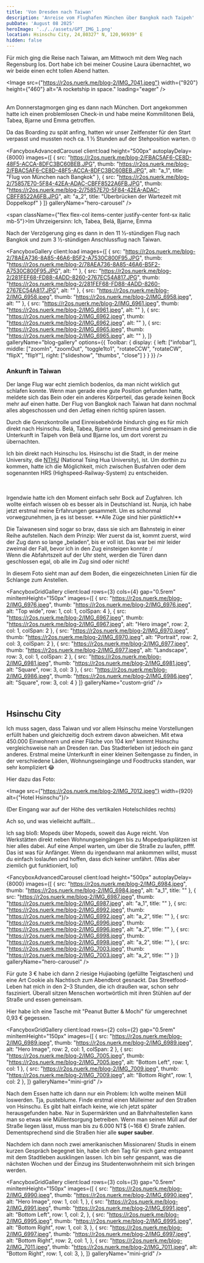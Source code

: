 ```yaml
---
title: 'Von Dresden nach Taiwan'
description: 'Anreise vom Flughafen München über Bangkok nach Taipeh'
pubDate: 'August 08 2025'
heroImage: '../../assets/GPT_IMG_1.png'
location: Hsinschu City, 24,80327° N, 120,96939° E
hidden: false
---
```



Für mich ging die Reise nach Taiwan, am Mittwoch mit dem Weg nach Regensburg los. Dort habe ich bei meiner Cousine Laura übernachtet, wo wir beide einen echt tollen Abend hatten.

<Image src={"https://r2os.nuerk.me/blog-2/IMG_7041.jpeg"} width={"920"} height={"460"} alt="A rocketship in space." loading="eager" />

<br />
Am Donnerstagmorgen ging es dann nach München. Dort angekommen hatte ich einen problemlosen Check-in und habe meine Kommilitonen Belá, Tabea, Bjarne und Emma getroffen.

Da das Boarding zu spät anfing, hatten wir unser Zeitfenster für den Start verpasst und mussten noch ca. 1 ½ Stunden auf der Stehposition warten. 🙄


<FancyboxAdvancedCarousel
    client:load
    height="500px"
    autoplayDelay={8000}
    images={[
        {
            src: "https://r2os.nuerk.me/blog-2/FBAC5AF6-CE8D-48F5-ACCA-8DFC3BC60BEB.JPG",
            thumb: "https://r2os.nuerk.me/blog-2/FBAC5AF6-CE8D-48F5-ACCA-8DFC3BC60BEB.JPG",
            alt: "a_1",
            title: "Flug von München nach Bangkok"
        },
        {
            src: "https://r2os.nuerk.me/blog-2/75857E70-5F84-42EA-ADAC-CBFF8522A6FB.JPG",
            thumb: "https://r2os.nuerk.me/blog-2/75857E70-5F84-42EA-ADAC-CBFF8522A6FB.JPG",
            alt: "a_2",
            title: "Überbrücken der Wartezeit mit Doppelkopf"
        }
    ]}
    galleryName="hero-carousel"
/>

<span className={"flex flex-col items-center justify-center font-sx italic mb-5"}>Im Uhrzeigersinn: Ich, Tabea, Belá, Bjarne, Emma</span>

Nach der Verzögerung ging es dann in den 11 ½-stündigen Flug nach Bangkok und zum 3 ½-stündigen Anschlussflug nach Taiwan.


<FancyboxGallery
    client:load
    images={[
        {
            src: "https://r2os.nuerk.me/blog-2/78AEA736-8A85-46A6-B5F2-A7530C800F95.JPG",
            thumb: "https://r2os.nuerk.me/blog-2/78AEA736-8A85-46A6-B5F2-A7530C800F95.JPG",
            alt: ""
        },
        {
            src: "https://r2os.nuerk.me/blog-2/281FEF68-FD88-4ADD-8260-2767EC54A817.JPG",
            thumb: "https://r2os.nuerk.me/blog-2/281FEF68-FD88-4ADD-8260-2767EC54A817.JPG",
            alt: ""
        },
        {
            src: "https://r2os.nuerk.me/blog-2/IMG_6958.jpeg",
            thumb: "https://r2os.nuerk.me/blog-2/IMG_6958.jpeg",
            alt: ""
        },
        {
            src: "https://r2os.nuerk.me/blog-2/IMG_6961.jpeg",
            thumb: "https://r2os.nuerk.me/blog-2/IMG_6961.jpeg",
            alt: ""
        },
        {
            src: "https://r2os.nuerk.me/blog-2/IMG_6962.jpeg",
            thumb: "https://r2os.nuerk.me/blog-2/IMG_6962.jpeg",
            alt: ""
        },
        {
            src: "https://r2os.nuerk.me/blog-2/IMG_6965.jpeg",
            thumb: "https://r2os.nuerk.me/blog-2/IMG_6965.jpeg",
            alt: ""
        },
    ]}
    galleryName="blog-gallery"
    options={{
        Toolbar: {
            display: {
                left: ["infobar"],
                middle: ["zoomIn", "zoomOut", "toggle1to1", "rotateCCW", "rotateCW", "flipX", "flipY"],
                right: ["slideshow", "thumbs", "close"]
            }
        }
    }}
/>

### Ankunft in Taiwan

Der lange Flug war echt ziemlich bodenlos, da man nicht wirklich gut schlafen konnte. Wenn man gerade eine gute Position gefunden hatte, meldete sich das Bein oder ein anderes Körperteil, das gerade keinen Bock mehr auf einen hatte.
Der Flug von Bangkok nach Taiwan hat dann nochmal alles abgeschossen und den Jetlag einen richtig spüren lassen.

Durch die Grenzkontrolle und Einreisebehörde hindurch ging es für mich direkt nach Hsinschu. Belá, Tabea, Bjarne und Emma sind gemeinsam in die Unterkunft in Taipeh von Belá und Bjarne los, um dort vorerst zu übernachten.

Ich bin direkt nach Hsinschu los. Hsinschu ist die Stadt, in der meine University, die [NTHU](https://www.nthu.edu.tw) (National Tsing Hua University), ist.
Um dorthin zu kommen, hatte ich die Möglichkeit, mich zwischen Busfahren oder dem sogenannten HRS (Highspeed-Railway-System) zu entscheiden.

<div className={"flex flex-row gap-1"}>
    <Image src={"https://r2os.nuerk.me/blog-2/IMG_7020.PNG"} alt="" width={300} height={560} />
    <Image src={"https://r2os.nuerk.me/blog-2/IMG_7021.PNG"} alt="" width={300} height={560}/>
</div>
<br />
Irgendwie hatte ich den Moment einfach sehr Bock auf Zugfahren. Ich wollte einfach wissen ob es besser als in Deutschland ist. Nunja, ich habe jetzt erstmal meine Erfahrungen gesammelt.
Um es schonmal vorwegzunehmen, ja es ist besser. **Alle Züge sind hier pünktlich!**

Die Taiwanesen sind sogar so brav, dass sie sich am Bahnsteig in einer Reihe aufstellen. Nach dem Prinzip: Wer zuerst da ist, kommt zuerst, wird der Zug dann so lange „beladen“, bis er voll ist. Das war bei mir leider zweimal der Fall, bevor ich in den Zug einsteigen konnte :/ \
Wenn die Abfahrtszeit auf der Uhr steht, werden die Türen dann geschlossen egal, ob alle im Zug sind oder nicht!


In diesem Foto sieht man auf dem Boden, die eingezeichneten Linien für die Schlange zum Anstellen.


<FancyboxGridGallery
    client:load
    rows={3}
    cols={4}
    gap="0.5rem"
    minItemHeight="150px"
    images={[
        {
            src: "https://r2os.nuerk.me/blog-2/IMG_6976.jpeg",
            thumb: "https://r2os.nuerk.me/blog-2/IMG_6976.jpeg",
            alt: "Top wide",
            row: 1,
            col: 1,
            colSpan: 4
        },
        {
            src: "https://r2os.nuerk.me/blog-2/IMG_6967.jpeg",
            thumb: "https://r2os.nuerk.me/blog-2/IMG_6967.jpeg",
            alt: "Hero image",
            row: 2,
            col: 1,
            colSpan: 2
        },
        {
            src: "https://r2os.nuerk.me/blog-2/IMG_6970.jpeg",
            thumb: "https://r2os.nuerk.me/blog-2/IMG_6970.jpeg",
            alt: "Portrait",
            row: 2,
            col: 3,
            colSpan: 2
        },
        {
            src: "https://r2os.nuerk.me/blog-2/IMG_6977.jpeg",
            thumb: "https://r2os.nuerk.me/blog-2/IMG_6977.jpeg",
            alt: "Landscape",
            row: 3,
            col: 1,
            colSpan: 2
        },
        {
            src: "https://r2os.nuerk.me/blog-2/IMG_6981.jpeg",
            thumb: "https://r2os.nuerk.me/blog-2/IMG_6981.jpeg",
            alt: "Square",
            row: 3,
            col: 3
        },
        {
            src: "https://r2os.nuerk.me/blog-2/IMG_6986.jpeg",
            thumb: "https://r2os.nuerk.me/blog-2/IMG_6986.jpeg",
            alt: "Square",
            row: 3,
            col: 4
        }
    ]}
    galleryName="custom-grid"
/>

<br />

## Hsinschu City

Ich muss sagen, dass Taiwan und vor allem Hsinschu meine Vorstellungen erfüllt haben und gleichzeitig doch extrem davon abweichen.
Mit etwa 450.000 Einwohnern und einer Fläche von 104 km² kommt Hsinschu vergleichsweise nah an Dresden ran.
Das Stadterleben ist jedoch ein ganz anderes. Erstmal meine Unterkunft in einer kleinen Seitengasse zu finden, in der verschiedene Läden, Wohnungseingänge und Foodtrucks standen, war sehr kompliziert 😂

Hier dazu das Foto:

<Image src={"https://r2os.nuerk.me/blog-2/IMG_7012.jpeg"} width={920} alt={"Hotel Hsinschu"}/>

(Der Eingang war auf der Höhe des vertikalen Hotelschildes rechts)

Ach so, und was vielleicht auffällt...

Ich sag bloß: Mopeds über Mopeds, soweit das Auge reicht. Von Werkstätten direkt neben Wohnungseingängen bis zu Mopedparkplätzen ist hier alles dabei. Auf eine Ampel warten, um über die Straße zu laufen, pffff. Das ist was für Anfänger. Wenn du irgendwann mal ankommen willst, musst du einfach loslaufen und hoffen, dass dich keiner umfährt. (Was aber ziemlich gut funktioniert, lol)

<FancyboxAdvancedCarousel
    client:load
    height="500px"
    autoplayDelay={8000}
    images={[
        {
            src: "https://r2os.nuerk.me/blog-2/IMG_6984.jpeg",
            thumb: "https://r2os.nuerk.me/blog-2/IMG_6984.jpeg",
            alt: "a_1",
            title: ""
        },
        {
            src: "https://r2os.nuerk.me/blog-2/IMG_6987.jpeg",
            thumb: "https://r2os.nuerk.me/blog-2/IMG_6987.jpeg",
            alt: "a_1",
            title: ""
        },
        {
            src: "https://r2os.nuerk.me/blog-2/IMG_6992.jpeg",
            thumb: "https://r2os.nuerk.me/blog-2/IMG_6992.jpeg",
            alt: "a_2",
            title: ""
        },
        {
            src: "https://r2os.nuerk.me/blog-2/IMG_6996.jpeg",
            thumb: "https://r2os.nuerk.me/blog-2/IMG_6996.jpeg",
            alt: "a_2",
            title: ""
        },
        {
            src: "https://r2os.nuerk.me/blog-2/IMG_6998.jpeg",
            thumb: "https://r2os.nuerk.me/blog-2/IMG_6998.jpeg",
            alt: "a_2",
            title: ""
        },
        {
            src: "https://r2os.nuerk.me/blog-2/IMG_7003.jpeg",
            thumb: "https://r2os.nuerk.me/blog-2/IMG_7003.jpeg",
            alt: "a_2",
            title: ""
        }
    ]}
    galleryName="hero-carousel"
/>

Für gute 3 € habe ich dann 2 riesige Hujiaobing (gefüllte Teigtaschen) und eine Art Cookie als Nachtisch zum Abendbrot gesnackt. Das Streetfood-Leben hat mich in den 2–3 Stunden, die ich draußen war, schon sehr fasziniert. Überall sitzen Menschen wortwörtlich mit ihren Stühlen auf der Straße und essen gemeinsam.

Hier habe ich eine Tasche mit "Peanut Butter & Mochi" für umgerechnet 0,93 € gegessen.

<FancyboxGridGallery
    client:load
    rows={2}
    cols={2}
    gap="0.5rem"
    minItemHeight="150px"
    images={[
        {
            src: "https://r2os.nuerk.me/blog-2/IMG_6989.jpeg",
            thumb:  "https://r2os.nuerk.me/blog-2/IMG_6989.jpeg",
            alt: "Hero Image",
            row: 2,
            col: 1,
            colSpan: 2
        },
        {
            src:  "https://r2os.nuerk.me/blog-2/IMG_7005.jpeg",
            thumb: "https://r2os.nuerk.me/blog-2/IMG_7005.jpeg",
            alt: "Bottom Left",
            row: 1,
            col: 1
        },
        {
            src: "https://r2os.nuerk.me/blog-2/IMG_7009.jpeg",
            thumb: "https://r2os.nuerk.me/blog-2/IMG_7009.jpeg",
            alt: "Bottom Right",
            row: 1,
            col: 2
        },
    ]}
    galleryName="mini-grid"
/>

Nach dem Essen hatte ich dann nur ein Problem: Ich wollte meinen Müll loswerden. Tja, pusteblume. Finde erstmal einen Mülleimer auf den Straßen von Hsinschu. Es gibt halt einfach keine, wie ich jetzt später herausgefunden habe. Nur in Supermärkten und an Bahnhaltestellen kann man so etwas wie Müllentsorgung betreiben. Wenn man seinen Müll auf der Straße liegen lässt, muss man bis zu 6.000 NT$ (~168 €) Strafe zahlen. Dementsprechend sind die Straßen hier alle __super sauber__.

Nachdem ich dann noch zwei amerikanischen Missionaren/ Studis in einem kurzen Gespräch begegnet bin, habe ich den Tag für mich ganz entspannt mit dem Stadtleben ausklingen lassen.
Ich bin sehr gespannt, was die nächsten Wochen und der Einzug ins Studentenwohnheim mit sich bringen werden.

<FancyboxGridGallery
    client:load
    rows={3}
    cols={3}
    gap="0.5rem"
    minItemHeight="150px"
    images={[
        {
            src: "https://r2os.nuerk.me/blog-2/IMG_6990.jpeg",
            thumb:  "https://r2os.nuerk.me/blog-2/IMG_6990.jpeg",
            alt: "Hero Image",
            row: 1,
            col: 1,
        },
        {
            src:  "https://r2os.nuerk.me/blog-2/IMG_6991.jpeg",
            thumb: "https://r2os.nuerk.me/blog-2/IMG_6991.jpeg",
            alt: "Bottom Left",
            row: 1,
            col: 2,
        },
        {
            src: "https://r2os.nuerk.me/blog-2/IMG_6995.jpeg",
            thumb: "https://r2os.nuerk.me/blog-2/IMG_6995.jpeg",
            alt: "Bottom Right",
            row: 1,
            col: 3,
        },
        {
            src: "https://r2os.nuerk.me/blog-2/IMG_6997.jpeg",
            thumb: "https://r2os.nuerk.me/blog-2/IMG_6997.jpeg",
            alt: "Bottom Right",
            row: 2,
            col: 1,
        },
        {
            src: "https://r2os.nuerk.me/blog-2/IMG_7011.jpeg",
            thumb: "https://r2os.nuerk.me/blog-2/IMG_7011.jpeg",
            alt: "Bottom Right",
            row: 1,
            col: 3,
        },
    ]}
    galleryName="mini-grid"
/>
